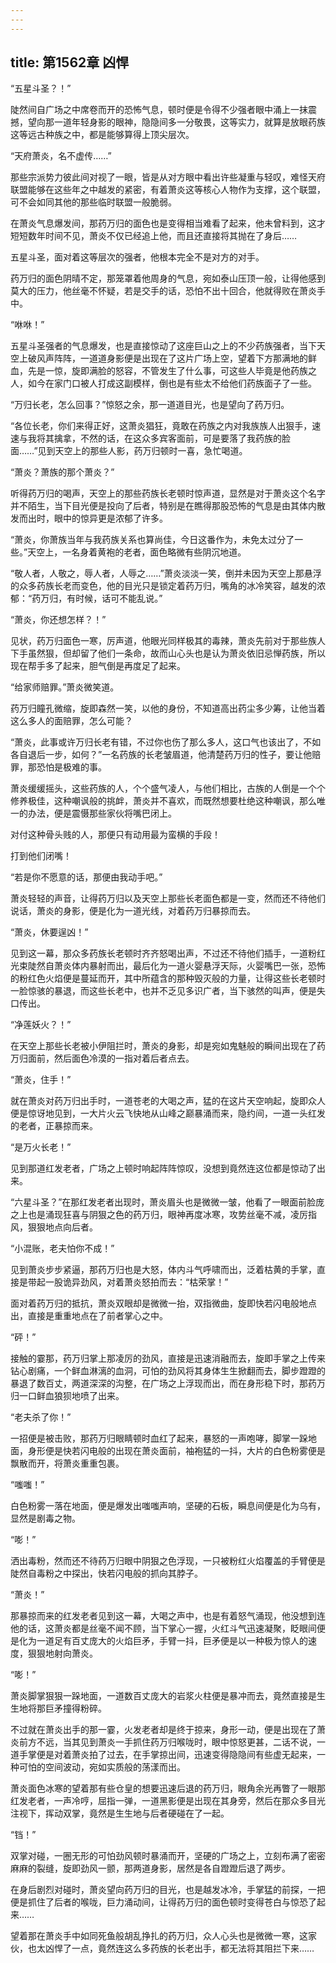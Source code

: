 ```yaml
---
---
---
```

title: 第1562章 凶悍
---



“五星斗圣？！”

陡然间自广场之中席卷而开的恐怖气息，顿时便是令得不少强者眼中涌上一抹震撼，望向那一道年轻身影的眼神，隐隐间多一分敬畏，这等实力，就算是放眼药族这等远古种族之中，都是能够算得上顶尖层次。

“天府萧炎，名不虚传……”

那些宗派势力彼此间对视了一眼，皆是从对方眼中看出许些凝重与轻叹，难怪天府联盟能够在这些年之中越发的紧密，有着萧炎这等核心人物作为支撑，这个联盟，可不会如同其他的那些临时联盟一般脆弱。

在萧炎气息爆发间，那药万归的面色也是变得相当难看了起来，他未曾料到，这才短短数年时间不见，萧炎不仅已经追上他，而且还直接将其抛在了身后……

五星斗圣，面对着这等层次的强者，他根本完全不是对方的对手。

药万归的面色阴晴不定，那笼罩着他周身的气息，宛如泰山压顶一般，让得他感到莫大的压力，他丝毫不怀疑，若是交手的话，恐怕不出十回合，他就得败在萧炎手中。

“咻咻！”

五星斗圣强者的气息爆发，也是直接惊动了这座巨山之上的不少药族强者，当下天空上破风声阵阵，一道道身影便是出现在了这片广场上空，望着下方那满地的鲜血，先是一惊，旋即满脸的怒容，不管发生了什么事，可这些人毕竟是他药族之人，如今在家门口被人打成这副模样，倒也是有些太不给他们药族面子了一些。

“万归长老，怎么回事？”惊怒之余，那一道道目光，也是望向了药万归。

“各位长老，你们来得正好，这萧炎猖狂，竟敢在药族之内对我族族人出狠手，速速与我将其擒拿，不然的话，在这众多宾客面前，可是要落了我药族的脸面……”见到天空上的那些人影，药万归顿时一喜，急忙喝道。

“萧炎？萧族的那个萧炎？”

听得药万归的喝声，天空上的那些药族长老顿时惊声道，显然是对于萧炎这个名字并不陌生，当下目光便是投向了后者，特别是在瞧得那股恐怖的气息是由其体内散发而出时，眼中的惊异更是浓郁了许多。

“萧炎，你萧族当年与我药族关系也算尚佳，今日这番作为，未免太过分了一些。”天空上，一名身着黄袍的老者，面色略微有些阴沉地道。

“敬人者，人敬之，辱人者，人辱之……”萧炎淡淡一笑，倒并未因为天空上那悬浮的众多药族长老而变色，他的目光只是锁定着药万归，嘴角的冰冷笑容，越发的浓郁：“药万归，有时候，话可不能乱说。”

“萧炎，你还想怎样？！”

见状，药万归面色一寒，厉声道，他眼光同样极其的毒辣，萧炎先前对于那些族人下手虽然狠，但却留了他们一条命，故而山心头也是认为萧炎依旧忌惮药族，所以现在帮手多了起来，胆气倒是再度足了起来。

“给家师赔罪。”萧炎微笑道。

药万归瞳孔微缩，旋即森然一笑，以他的身份，不知道高出药尘多少筹，让他当着这么多人的面赔罪，怎么可能？

“萧炎，此事或许万归长老有错，不过你也伤了那么多人，这口气也该出了，不如各自退后一步，如何？”一名药族的长老皱眉道，他清楚药万归的性子，要让他赔罪，那恐怕是极难的事。

萧炎缓缓摇头，这些药族的人，个个盛气凌人，与他们相比，古族的人倒是一个个修养极佳，这种嘲讽般的挑衅，萧炎并不喜欢，而既然想要杜绝这种嘲讽，那么唯一的办法，便是震慑那些家伙将嘴巴闭上。

对付这种骨头贱的人，那便只有动用最为蛮横的手段！

打到他们闭嘴！

“若是你不愿意的话，那便由我动手吧。”

萧炎轻轻的声音，让得药万归以及天空上那些长老面色都是一变，然而还不待他们说话，萧炎的身影，便是化为一道光线，对着药万归暴掠而去。

“萧炎，休要逞凶！”

见到这一幕，那众多药族长老顿时齐齐怒喝出声，不过还不待他们插手，一道粉红光束陡然自萧炎体内暴射而出，最后化为一道火婴悬浮天际，火婴嘴巴一张，恐怖的粉红色火焰便是蔓延而开，其中所蕴含的那种毁灭般的力量，让得这些长老顿时一脸惊骇的暴退，而这些长老中，也并不乏见多识广者，当下骇然的叫声，便是失口传出。

“净莲妖火？！”

在天空上那些长老被小伊阻拦时，萧炎的身影，却是宛如鬼魅般的瞬间出现在了药万归面前，然后面色冷漠的一指对着后者点去。

“萧炎，住手！”

就在萧炎对药万归出手时，一道苍老的大喝之声，猛的在这片天空响起，旋即众人便是惊讶地见到，一大片火云飞快地从山峰之巅暴涌而来，隐约间，一道一头红发的老者，正暴掠而来。

“是万火长老！”

见到那道红发老者，广场之上顿时响起阵阵惊叹，没想到竟然连这位都是惊动了出来。

“六星斗圣？”在那红发老者出现时，萧炎眉头也是微微一皱，他看了一眼面前脸庞之上也是涌现狂喜与阴狠之色的药万归，眼神再度冰寒，攻势丝毫不减，凌厉指风，狠狠地点向后者。

“小混账，老夫怕你不成！”

见到萧炎步步紧逼，那药万归也是大怒，体内斗气呼啸而出，泛着枯黄的手掌，直接是带起一股诡异劲风，对着萧炎怒拍而去：“枯荣掌！”

面对着药万归的抵抗，萧炎双眼却是微微一抬，双指微曲，旋即快若闪电般地点出，直接是重重地点在了前者掌心之中。

“砰！”

接触的霎那，药万归掌上那凌厉的劲风，直接是迅速消融而去，旋即手掌之上传来钻心剧痛，一个鲜血淋漓的血洞，可怕的劲风将其身体生生掀翻而去，脚步蹬蹬的暴退了数百丈，两道深深的沟整，在广场之上浮现而出，而在身形稳下时，那药万归一口鲜血狼狈地喷了出来。

“老夫杀了你！”

一招便是被击败，那药万归眼睛顿时血红了起来，暴怒的一声咆哮，脚掌一跺地面，身形便是快若闪电般的出现在萧炎面前，袖袍猛的一抖，大片的白色粉雾便是飘散而开，将萧炎重重包裹。

“嗤嗤！”

白色粉雾一落在地面，便是爆发出嗤嗤声响，坚硬的石板，瞬息间便是化为乌有，显然是剧毒之物。

“嘭！”

洒出毒粉，然而还不待药万归眼中阴狠之色浮现，一只被粉红火焰覆盖的手臂便是陡然自毒粉之中探出，快若闪电般的抓向其脖子。

“萧炎！”

那暴掠而来的红发老者见到这一幕，大喝之声中，也是有着怒气涌现，他没想到连他的话，这萧炎都是丝毫不闻不顾，当下掌心一握，火红斗气迅速凝聚，眨眼间便是化为一道足有百丈庞大的火焰巨矛，手臂一抖，巨矛便是以一种极为惊人的速度，狠狠地射向萧炎。

“嘭！”

萧炎脚掌狠狠一跺地面，一道数百丈庞大的岩浆火柱便是暴冲而去，竟然直接是生生地将那巨矛撞得粉碎。

不过就在萧炎出手的那一霎，火发老者却是终于掠来，身形一动，便是出现在了萧炎前方不远，当其见到萧炎一手抓住药万归喉咙时，眼中惊怒更甚，二话不说，一道手掌便是对着萧炎拍了过去，在手掌掠出间，迅速变得隐隐间有些虚无起来，一种可怕的空间波动，宛如实质般的荡漾而出。

萧炎面色冰寒的望着那有些仓皇的想要迅速后退的药万归，眼角余光再瞥了一眼那红发老者，一声冷哼，屈指一弹，一道黑影便是出现在其身旁，然后在那众多目光注视下，挥动双掌，竟然是生生地与后者硬碰在了一起。

“铛！”

双掌对碰，一圈无形的可怕劲风顿时暴涌而开，坚硬的广场之上，立刻布满了密密麻麻的裂缝，旋即劲风一颤，那两道身影，居然是各自蹬蹬后退了两步。

在身后剧烈对碰时，萧炎望向药万归的目光，也是越发冰冷，手掌猛的前探，一把便是抓住了后者的喉咙，巨力涌动间，让得药万归的面色顿时变得苍白与惊恐了起来……

望着那在萧炎手中如同死鱼般胡乱挣扎的药万归，众人心头也是微微一寒，这家伙，也太凶悍了一点，竟然连这么多药族的长老出手，都无法将其阻拦下来……